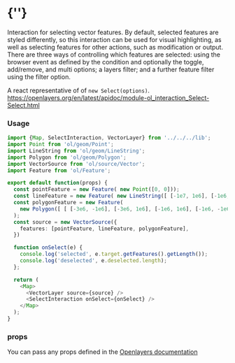 
<Meta of={SelectInteractionStories} />
 
# {'<SelectInteraction />'}

Interaction for selecting vector features. By default, selected features are styled differently, 
so this interaction can be used for visual highlighting, as well as selecting features for other
actions, such as modification or output. There are three ways of controlling which features 
are selected: using the browser event as defined by the condition and optionally the toggle, 
add/remove, and multi options; a layers filter; and a further feature filter using the filter option.

A react representative of of `new Select(options)`.  
https://openlayers.org/en/latest/apidoc/module-ol_interaction_Select-Select.html

<Story of={SelectInteractionStories.Primary} />

### Usage
```typescript
import {Map, SelectInteraction, VectorLayer} from '../../../lib';
import Point from 'ol/geom/Point';
import LineString from 'ol/geom/LineString';
import Polygon from 'ol/geom/Polygon';
import VectorSource from 'ol/source/Vector';
import Feature from 'ol/Feature';

export default function(props) {
  const pointFeature = new Feature( new Point([0, 0]));
  const lineFeature = new Feature( new LineString([ [-1e7, 1e6], [-1e6, 3e6] ])) ;
  const polygonFeature = new Feature(
    new Polygon([ [ [-3e6, -1e6], [-3e6, 1e6], [-1e6, 1e6], [-1e6, -1e6], [-3e6, -1e6] ] ]),
  );
  const source = new VectorSource({
    features: [pointFeature, lineFeature, polygonFeature],
  })

  function onSelect(e) {
    console.log('selected', e.target.getFeatures().getLength());
    console.log('deselected', e.deselected.length);
  };

  return (
    <Map>
      <VectorLayer source={source} />
      <SelectInteraction onSelect={onSelect} />
    </Map>
  );
}
```

### props

You can pass any props defined in the 
[Openlayers documentation](https://openlayers.org/en/latest/apidoc/module-ol_interaction_Select-Select.html)
